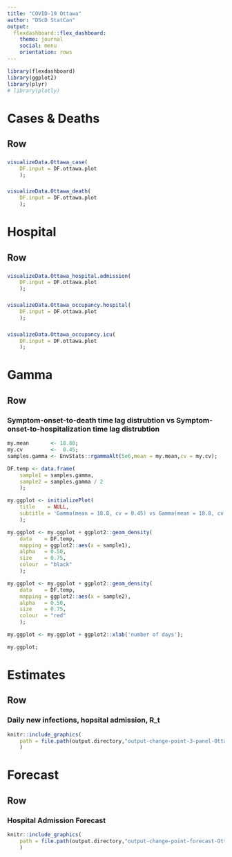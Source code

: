 ```yaml
---
title: "COVID-19 Ottawa"
author: "DScD StatCan"
output:
  flexdashboard::flex_dashboard:
    theme: journal
    social: menu
    orientation: rows
---
```


```r
library(flexdashboard)
library(ggplot2)
library(plyr)
# library(plotly)
```

Cases & Deaths
=======================================================================

Row
-----------------------------------------------------------------------

###

```r
visualizeData.Ottawa_case(
    DF.input = DF.ottawa.plot
    );
```

###

```r
visualizeData.Ottawa_death(
    DF.input = DF.ottawa.plot
    );
```

Hospital
=======================================================================

Row
-----------------------------------------------------------------------

###

```r
visualizeData.Ottawa_hospital.admission(
    DF.input = DF.ottawa.plot
    );
```

###

```r
visualizeData.Ottawa_occupancy.hospital(
    DF.input = DF.ottawa.plot
    );
```

###

```r
visualizeData.Ottawa_occupancy.icu(
    DF.input = DF.ottawa.plot
    );
```

Gamma
=======================================================================

Row
-----------------------------------------------------------------------

### Symptom-onset-to-death time lag distrubtion vs Symptom-onset-to-hospitalization time lag distrubtion

```r
my.mean       <- 18.80;
my.cv         <-  0.45;
samples.gamma <- EnvStats::rgammaAlt(5e6,mean = my.mean,cv = my.cv);

DF.temp <- data.frame(
    sample1 = samples.gamma,
    sample2 = samples.gamma / 2
    );

my.ggplot <- initializePlot(
    title    = NULL,
    subtitle = 'Gamma(mean = 18.8, cv = 0.45) vs Gamma(mean = 18.8, cv = 0.45) / 2'
    );

my.ggplot <- my.ggplot + ggplot2::geom_density(
    data    = DF.temp,
    mapping = ggplot2::aes(x = sample1),
    alpha   = 0.50,
    size    = 0.75,
    colour  = "black"
    );

my.ggplot <- my.ggplot + ggplot2::geom_density(
    data    = DF.temp,
    mapping = ggplot2::aes(x = sample2),
    alpha   = 0.50,
    size    = 0.75,
    colour  = "red"
    );

my.ggplot <- my.ggplot + ggplot2::xlab('number of days');

my.ggplot;
```

Estimates
=======================================================================

Row
-----------------------------------------------------------------------

### Daily new infections, hopsital admission, R_t

```r
knitr::include_graphics(
    path = file.path(output.directory,"output-change-point-3-panel-Ottawa.png")
    )
```

Forecast
=======================================================================

Row
-----------------------------------------------------------------------

### Hospital Admission Forecast

```r
knitr::include_graphics(
    path = file.path(output.directory,"output-change-point-forecast-Ottawa.png")
    )
```
